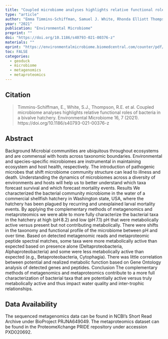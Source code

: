 ```yaml
---
title: "Coupled microbiome analyses highlights relative functional roles of bacteria in a bivalve hatchery"
type: "article"
author: "Emma Timmins-Schiffman, Samuel J. White, Rhonda Elliott Thompson, Brent Vadopalas, Benoit Eudeline, Brook L. Nunn & Steven B. Roberts"
year: "2021"
publication: "Environmental Microbiome"
preprint: ""
doi: "https://doi.org/10.1186/s40793-021-00376-z"
materials: ""
eprint: "https://environmentalmicrobiome.biomedcentral.com/counter/pdf/10.1186/s40793-021-00376-z.pdf"
toc: FALSE
categories:
  - geoduck
  - microbiome
  - metagenomics
  - metaproteomics
---
```


## Citation

> Timmins-Schiffman, E., White, S.J., Thompson, R.E. et al. Coupled microbiome analyses highlights relative functional roles of bacteria in a bivalve hatchery. Environmental Microbiome 16, 7 (2021). https://doi.org/10.1186/s40793-021-00376-z

## Abstract

Background
Microbial communities are ubiquitous throughout ecosystems and are commensal with hosts across taxonomic boundaries. Environmental and species-specific microbiomes are instrumental in maintaining ecosystem and host health, respectively. The introduction of pathogenic microbes that shift microbiome community structure can lead to illness and death. Understanding the dynamics of microbiomes across a diversity of environments and hosts will help us to better understand which taxa forecast survival and which forecast mortality events.
Results
We characterized the bacterial community microbiome in the water of a commercial shellfish hatchery in Washington state, USA, where the hatchery has been plagued by recurring and unexplained larval mortality events. By applying the complementary methods of metagenomics and metaproteomics we were able to more fully characterize the bacterial taxa in the hatchery at high (pH 8.2) and low (pH 7.1) pH that were metabolically active versus present but not contributing metabolically. There were shifts in the taxonomy and functional profile of the microbiome between pH and over time. Based on detected metagenomic reads and metaproteomic peptide spectral matches, some taxa were more metabolically active than expected based on presence alone (Deltaproteobacteria, Alphaproteobacteria) and some were less metabolically active than expected (e.g., Betaproteobacteria, Cytophagia). There was little correlation between potential and realized metabolic function based on Gene Ontology analysis of detected genes and peptides.
Conclusion
The complementary methods of metagenomics and metaproteomics contribute to a more full characterization of bacterial taxa that are potentially active versus truly metabolically active and thus impact water quality and inter-trophic relationships.

## Data Availability

The sequenced metagenomics data can be found in NCBI’s Short Read Archive under BioProject PRJNA649049. The metaproteomics dataset can be found in the ProteomeXchange PRIDE repository under accession PXD020692.
